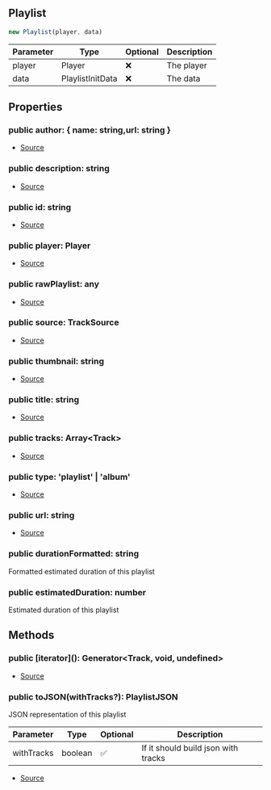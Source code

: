 ## Playlist

```typescript
new Playlist(player, data)
```
| Parameter | Type | Optional | Description |
| ----------- | ----------- | ----------- | ----------- |
| player | Player | ❌ | The player |
| data | PlaylistInitData | ❌ | The data |

## Properties
### public  author: \{ name: string,url: string }
- [Source](https://github.com/Androz2091/discord-player/blob/e6e6eb7/packages/discord-player/src/Structures/Playlist.ts#L14)
### public  description: string
- [Source](https://github.com/Androz2091/discord-player/blob/e6e6eb7/packages/discord-player/src/Structures/Playlist.ts#L10)
### public  id: string
- [Source](https://github.com/Androz2091/discord-player/blob/e6e6eb7/packages/discord-player/src/Structures/Playlist.ts#L18)
### public  player: Player
- [Source](https://github.com/Androz2091/discord-player/blob/e6e6eb7/packages/discord-player/src/Structures/Playlist.ts#L7)
### public  rawPlaylist: any
- [Source](https://github.com/Androz2091/discord-player/blob/e6e6eb7/packages/discord-player/src/Structures/Playlist.ts#L20)
### public  source: TrackSource
- [Source](https://github.com/Androz2091/discord-player/blob/e6e6eb7/packages/discord-player/src/Structures/Playlist.ts#L13)
### public  thumbnail: string
- [Source](https://github.com/Androz2091/discord-player/blob/e6e6eb7/packages/discord-player/src/Structures/Playlist.ts#L11)
### public  title: string
- [Source](https://github.com/Androz2091/discord-player/blob/e6e6eb7/packages/discord-player/src/Structures/Playlist.ts#L9)
### public  tracks: Array\<Track>
- [Source](https://github.com/Androz2091/discord-player/blob/e6e6eb7/packages/discord-player/src/Structures/Playlist.ts#L8)
### public  type: 'playlist' \| 'album'
- [Source](https://github.com/Androz2091/discord-player/blob/e6e6eb7/packages/discord-player/src/Structures/Playlist.ts#L12)
### public  url: string
- [Source](https://github.com/Androz2091/discord-player/blob/e6e6eb7/packages/discord-player/src/Structures/Playlist.ts#L19)
### public  durationFormatted: string
Formatted estimated duration of this playlist
### public  estimatedDuration: number
Estimated duration of this playlist
## Methods
### public  \[iterator](): Generator\<Track, void, undefined>
- [Source](https://github.com/Androz2091/discord-player/blob/e6e6eb7/packages/discord-player/src/Structures/Playlist.ts#L111)
### public  toJSON(withTracks?): PlaylistJSON
JSON representation of this playlist




| Parameter | Type | Optional | Description |
| ----------- | ----------- | ----------- | ----------- |
| withTracks | boolean | ✅ | If it should build json with tracks |


- [Source](https://github.com/Androz2091/discord-player/blob/e6e6eb7/packages/discord-player/src/Structures/Playlist.ts#L134)
